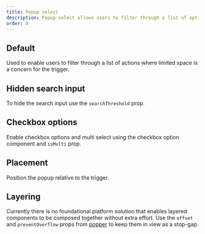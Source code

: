```yaml
---
title: Popup select
description: Popup select allows users to filter through a list of options.
order: 0
---
```



## Default

Used to enable users to filter through a list of actions where limited space is a concern for the trigger.

<Example Component={SelectPopup} packageName="@atlaskit/select" />

## Hidden search input

To hide the search input use the `searchThreshold` prop.

<Example Component={SelectPopupNoSearch} packageName="@atlaskit/select" />

## Checkbox options

Enable checkbox options and multi select using the checkbox option component and `isMulti` prop.

<Example Component={SelectPopupCheckbox} packageName="@atlaskit/select" />

## Placement

Position the popup relative to the trigger.

<Example Component={SelectPopupPlacement} packageName="@atlaskit/select" />

## Layering

Currently there is no foundational platform solution that enables layered components to be composed together without extra effort.
Use the `offset` and `preventOverflow` props from [popper](https://atlaskit.atlassian.com/packages/design-system/popper) to keep them in view as a stop-gap.

<Example Component={SelectPopupModalExample} packageName="@atlaskit/select" />
